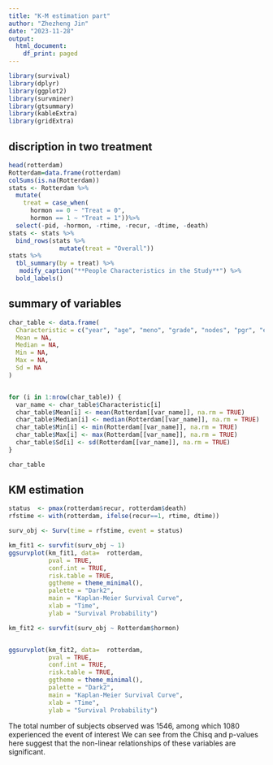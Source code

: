 ```yaml
---
title: "K-M estimation part"
author: "Zhezheng Jin"
date: "2023-11-28"
output:
  html_document:
    df_print: paged
---
```

```r
library(survival)
library(dplyr)
library(ggplot2)
library(survminer)
library(gtsummary)
library(kableExtra)
library(gridExtra)
```

## discription in two treatment

```r
head(rotterdam)
Rotterdam=data.frame(rotterdam)
colSums(is.na(Rotterdam))
stats <- Rotterdam %>% 
  mutate(
    treat = case_when(
      hormon == 0 ~ "Treat = 0",
      hormon == 1 ~ "Treat = 1"))%>% 
  select(-pid, -hormon, -rtime, -recur, -dtime, -death)
stats <- stats %>% 
  bind_rows(stats %>% 
              mutate(treat = "Overall"))
stats %>%
  tbl_summary(by = treat) %>% 
   modify_caption("**People Characteristics in the Study**") %>%
  bold_labels()
```

## summary of variables

```r
char_table <- data.frame(
  Characteristic = c("year", "age", "meno", "grade", "nodes", "pgr", "er", "hormon", "chemo", "rtime", "recur", "dtime", "death"),
  Mean = NA,
  Median = NA,
  Min = NA,
  Max = NA,
  Sd = NA
)


for (i in 1:nrow(char_table)) {
  var_name <- char_table$Characteristic[i]
  char_table$Mean[i] <- mean(Rotterdam[[var_name]], na.rm = TRUE)
  char_table$Median[i] <- median(Rotterdam[[var_name]], na.rm = TRUE)
  char_table$Min[i] <- min(Rotterdam[[var_name]], na.rm = TRUE)
  char_table$Max[i] <- max(Rotterdam[[var_name]], na.rm = TRUE)
  char_table$Sd[i] <- sd(Rotterdam[[var_name]], na.rm = TRUE)
}

char_table
```

## KM estimation

```r
status  <- pmax(rotterdam$recur, rotterdam$death)
rfstime <- with(rotterdam, ifelse(recur==1, rtime, dtime))

surv_obj <- Surv(time = rfstime, event = status)

km_fit1 <- survfit(surv_obj ~ 1)
ggsurvplot(km_fit1, data=  rotterdam,                  
           pval = TRUE,                
           conf.int = TRUE,           
           risk.table = TRUE,          
           ggtheme = theme_minimal(),  
           palette = "Dark2",         
           main = "Kaplan-Meier Survival Curve", 
           xlab = "Time",              
           ylab = "Survival Probability") 
```


```r
km_fit2 <- survfit(surv_obj ~ Rotterdam$hormon)


ggsurvplot(km_fit2, data=  rotterdam,                  
           pval = TRUE,                
           conf.int = TRUE,           
           risk.table = TRUE,          
           ggtheme = theme_minimal(),  
           palette = "Dark2",         
           main = "Kaplan-Meier Survival Curve", 
           xlab = "Time",              
           ylab = "Survival Probability") 
```

The total number of subjects observed was 1546, among which 1080 experienced the event of interest
We can see from the Chisq and p-values here suggest that the non-linear relationships of these variables are significant. 